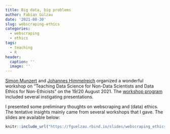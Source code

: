 ```yaml
---
title: Big data, big problems
author: Fabian Gülzau
date: '2021-08-30'
slug: webscraping-ethics
categories:
  - webscraping
  - ethics
tags:
  - teaching
  - R
header:
  caption: ''
  image: ''
---
```


[Simon Munzert](https://simonmunzert.github.io/) and [Johannes Himmelreich](https://johanneshimmelreich.net/) 
organized a wonderful workshop on "Teaching Data Science for Non-Data Scientists and Data Ethics for Non-Ethicists" on the 19/20 August 2021. The [workshop program](/files/pdf/datascienceethics.pdf) included several instigating presentations. 

I presented some preliminary thoughts on webscraping and (data) ethics. The tentative insights mainly
came from several workshops that I gave. The slides are available below: 

```r
knitr::include_url("https://fguelzau.rbind.io/slides/webscraping_ethics.html")
```